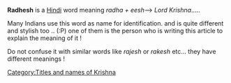 {{Cleanup|date=August 2007}}

'''Radhesh''' is a [[Hindi]] word meaning ''radha + eesh''--> ''Lord Krishna''.....

Many Indians use this word as name for identification. 
and is quite different and stylish too ..  (:P)
one of them is the person who is writing this article to explain the meaning of it ! 

Do not confuse it with similar words like ''rajesh'' or ''rakesh'' etc... 
they have different meanings !

[[Category:Titles and names of Krishna]]
{{Unreferenced|date=August 2007}}

{{word-stub}}